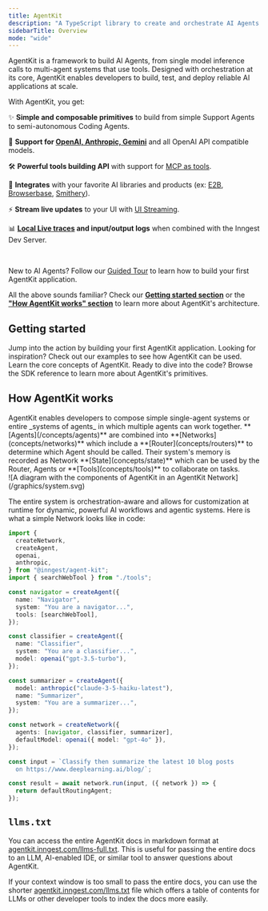 ```yaml
---
title: AgentKit
description: "A TypeScript library to create and orchestrate AI Agents."
sidebarTitle: Overview
mode: "wide"
---
```


AgentKit is a framework to build AI Agents, from single model inference calls to multi-agent systems that use tools. Designed with orchestration at its core, AgentKit enables developers to build, test, and deploy reliable AI applications at scale.

With AgentKit, you get:

✨ **Simple and composable primitives** to build from simple Support Agents to semi-autonomous Coding Agents.

🧠 **Support for [OpenAI, Anthropic, Gemini](/concepts/models)** and all OpenAI API compatible models.

🛠️ **Powerful tools building API** with support for [MCP as tools](/advanced-patterns/mcp).

🔌 **Integrates** with your favorite AI libraries and products (ex: [E2B](/integrations/e2b), [Browserbase](/integrations/browserbase), [Smithery](/integrations/smithery)).

⚡ **Stream live updates** to your UI with [UI Streaming](/advanced-patterns/ui-streaming).

📊 **[Local Live traces](/getting-started/local-development) and input/output logs** when combined with the Inngest Dev Server.

<br />

New to AI Agents? Follow our [Guided Tour](/guided-tour/overview) to learn how to build your first AgentKit application.

All the above sounds familiar? Check our **[Getting started section](#getting-started)** or the **["How AgentKit works" section](#how-agentkit-works)** to learn more about AgentKit's architecture.

## Getting started

<CardGroup>

<Card title="Quick start" href="/getting-started/quick-start">
  Jump into the action by building your first AgentKit application.
</Card>

<Card title="Examples" href="/examples/overview">
  Looking for inspiration? Check out our examples to see how AgentKit can be
  used.
</Card>

<Card title="Concepts" href="/concepts/agents">
  Learn the core concepts of AgentKit.
</Card>

<Card title="SDK Reference" href="/reference/introduction">
  Ready to dive into the code? Browse the SDK reference to learn more about
  AgentKit's primitives.
</Card>

</CardGroup>

## How AgentKit works

<div className="flex gap-4">

<div className="flex-1 py-8 mr-5">
  AgentKit enables developers to compose simple single-agent systems or entire
  _systems of agents_ in which multiple agents can work together.
  **[Agents](/concepts/agents)** are combined into
  **[Networks](concepts/networks)** which include a
  **[Router](concepts/routers)** to determine which Agent should be called.
  Their system's memory is recorded as Network **[State](concepts/state)** which
  can be used by the Router, Agents or **[Tools](concepts/tools)** to
  collaborate on tasks.
</div>

<div className="flex-1">

<Frame>
  ![A diagram with the components of AgentKit in an AgentKit
  Network](/graphics/system.svg)
</Frame>

</div>

</div>

The entire system is orchestration-aware and allows for customization at runtime for dynamic, powerful AI workflows and agentic systems. Here is what a simple Network looks like in code:

```ts
import {
  createNetwork,
  createAgent,
  openai,
  anthropic,
} from "@inngest/agent-kit";
import { searchWebTool } from "./tools";

const navigator = createAgent({
  name: "Navigator",
  system: "You are a navigator...",
  tools: [searchWebTool],
});

const classifier = createAgent({
  name: "Classifier",
  system: "You are a classifier...",
  model: openai("gpt-3.5-turbo"),
});

const summarizer = createAgent({
  model: anthropic("claude-3-5-haiku-latest"),
  name: "Summarizer",
  system: "You are a summarizer...",
});

const network = createNetwork({
  agents: [navigator, classifier, summarizer],
  defaultModel: openai({ model: "gpt-4o" }),
});

const input = `Classify then summarize the latest 10 blog posts
  on https://www.deeplearning.ai/blog/`;

const result = await network.run(input, ({ network }) => {
  return defaultRoutingAgent;
});
```

## `llms.txt`

You can access the entire AgentKit docs in markdown format at [agentkit.inngest.com/llms-full.txt](https://agentkit.inngest.com/llms-full.txt). This is useful for passing the entire docs to an LLM, AI-enabled IDE, or similar tool to answer questions about AgentKit.

If your context window is too small to pass the entire docs, you can use the shorter [agentkit.inngest.com/llms.txt](https://agentkit.inngest.com/llms.txt) file which offers a table of contents for LLMs or other developer tools to index the docs more easily.
